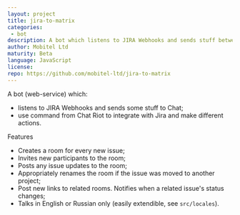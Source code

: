 ```yaml
---
layout: project
title: jira-to-matrix
categories: 
 - bot
description: A bot which listens to JIRA Webhooks and sends stuff between Chat and Jira.
author: Mobitel Ltd
maturity: Beta
language: JavaScript
license: 
repo: https://github.com/mobitel-ltd/jira-to-matrix
---
```


A bot (web-service) which:

* listens to JIRA Webhooks and sends some stuff to Chat;
* use command from Chat Riot to integrate with Jira and make different actions.

Features
+ Creates a room for every new issue;
+ Invites new participants to the room;
+ Posts any issue updates to the room;
+ Appropriately renames the room if the issue was moved to another project;
+ Post new links to related rooms. Notifies when a related issue's status changes;
+ Talks in English or Russian only (easily extendible, see `src/locales`).


